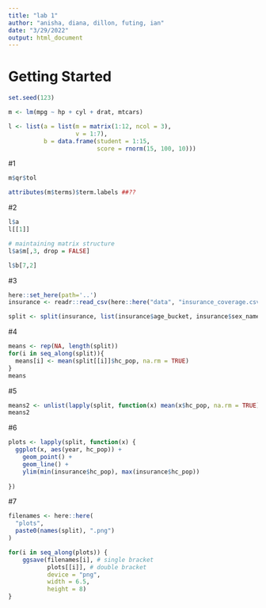 ---
title: "lab 1"
author: "anisha, diana, dillon, futing, ian"
date: "3/29/2022"
output: html_document
---

# Getting Started
```{r}

set.seed(123) 

m <- lm(mpg ~ hp + cyl + drat, mtcars)

l <- list(a = list(m = matrix(1:12, ncol = 3),
                   v = 1:7),
          b = data.frame(student = 1:15,
                         score = rnorm(15, 100, 10)))
```


#1
```{r}
m$qr$tol

attributes(m$terms)$term.labels ##??

```


#2

```{r}
l$a
l[[1]]

# maintaining matrix structure
l$a$m[,3, drop = FALSE] 

l$b[7,2]
```


#3
```{r}
here::set_here(path='..')
insurance <- readr::read_csv(here::here("data", "insurance_coverage.csv"))

split <- split(insurance, list(insurance$age_bucket, insurance$sex_name))
```

#4
```{r}
means <- rep(NA, length(split))
for(i in seq_along(split)){
  means[i] <- mean(split[[i]]$hc_pop, na.rm = TRUE)
}
means
```

#5
```{r}
means2 <- unlist(lapply(split, function(x) mean(x$hc_pop, na.rm = TRUE)))
means2
```

#6
```{r}
plots <- lapply(split, function(x) {
  ggplot(x, aes(year, hc_pop)) +
    geom_point() +
    geom_line() +
    ylim(min(insurance$hc_pop), max(insurance$hc_pop))
    
})

```

#7
```{r}
filenames <- here::here(
  "plots",
  paste0(names(split), ".png")
)

for(i in seq_along(plots)) {
    ggsave(filenames[i], # single bracket
           plots[[i]], # double bracket
           device = "png",
           width = 6.5, 
           height = 8)
}

```

